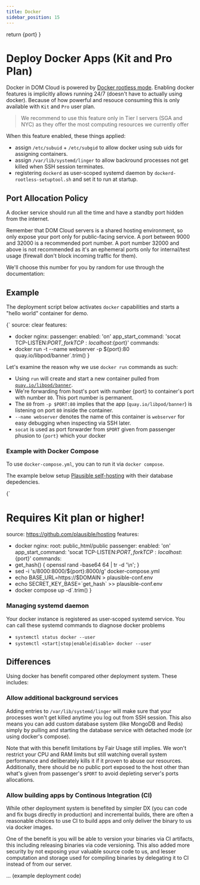 ```yaml
---
title: Docker
sidebar_position: 15
---
```




  return <span>{port}</span>
}

# Deploy Docker Apps (Kit and Pro Plan)

Docker in DOM Cloud is powered by [Docker rootless mode](https://docs.docker.com/engine/security/rootless/). Enabling docker features is implicitly allows running 24/7 (doesn't have to actually using docker). Because of how powerful and resouce consuming this is only available with `Kit` and `Pro` user plan.

> We recommend to use this feature only in Tier I servers (SGA and NYC) as they offer the most computing resources we currently offer

When this feature enabled, these things applied:

+ assign `/etc/subuid` + `/etc/subgid` to allow docker using sub uids for assigning containers.
+ assign `/var/lib/systemd/linger` to allow backround processes not get killed when SSH session terminates.
+ registering `dockerd` as user-scoped systemd daemon by `dockerd-rootless-setuptool.sh` and set it to run at startup.

## Port Allocation Policy

A docker service should run all the time and have a standby port hidden from the internet. 

Remember that DOM Cloud servers is a shared hosting environment, so only expose your port only for public-facing service. A port between 9000 and 32000 is a recommended port number. A port number 32000 and above is not recommended as it's an ephemeral ports only for internal/test usage (firewall don't block incoming traffic for them).

We'll choose this number for you by random for use through the documentation: <code><PortSpan /></code>

## Example

The deployment script below activates `docker` capabilities and starts a "hello world" container for demo.

<CodeBlock language="yaml" title="https://github.com/domcloud/recipes/blob/master/docker.yml">{`
source: clear
features:
  - docker
nginx:
  passenger:
    enabled: 'on'
    app_start_command: 'socat TCP-LISTEN:$PORT,fork TCP:localhost:${port}'
commands:
  - docker run -t --name webserver -p ${port}:80 quay.io/libpod/banner`.trim()
}</CodeBlock>


Let's examine the reason why we use `docker run` commands as such:

- Using `run`  will create and start a new container pulled from [`quay.io/libpod/banner`](https://quay.io/libpod/banner).
- We're forwarding from host's port with number {port} to container's port with number `80`. This port number is permanent.
- The `80` from `-p $PORT:80` implies that the app (`quay.io/libpod/banner`) is listening on port `80` inside the container. 
- `--name webserver` denotes the name of this container is `webserver` for easy debugging when inspecting via SSH later.
- `socat` is used as port forwarder from `$PORT` given from passenger phusion to <code>{port}</code> which your docker 

### Example with Docker Compose

To use `docker-compose.yml`, you can to run it via `docker compose`.

The example below setup [Plausible self-hosting](https://github.com/plausible/hosting) with their database depedencies.

<CodeBlock language="yaml" title="https://github.com/domcloud/recipes/blob/master/boot-plausible.yml">{`
# Requires Kit plan or higher!
source: https://github.com/plausible/hosting
features:
  - docker
nginx:
  root: public_html/public
  passenger:
    enabled: 'on'
    app_start_command: 'socat TCP-LISTEN:$PORT,fork TCP:localhost:${port}'
commands:
  - get_hash() { openssl rand -base64 64 | tr -d '\\n'; }
  - sed -i 's/8000:8000/${port}:8000/g' docker-compose.yml
  - echo BASE_URL=https://$DOMAIN > plausible-conf.env
  - echo SECRET_KEY_BASE=\`get_hash\` >> plausible-conf.env
  - docker compose up -d`.trim()
}</CodeBlock>

### Managing systemd daemon

Your docker instance is registered as user-scoped systemd service. You can call these systemd commands to diagnose docker problems

+ `systemctl status docker --user`
+ `systemctl <start|stop|enable|disable> docker --user`

## Differences

Using docker has benefit compared other deployment system. These includes:

### Allow additional background services

Adding entries to `/var/lib/systemd/linger` will make sure that your processes won't get killed anytime you log out from SSH session. This also means you can add custom database system (like MongoDB and Redis) simply by pulling and starting the database service with detached mode (or using docker's compose).

Note that with this benefit limitations by Fair Usage still implies. We won't restrict your CPU and RAM limits but still watching overall system performance and deliberately kills it if it proven to abuse our resources. Additionally, there should be no public port exposed to the host other than what's given from passenger's `$PORT` to avoid depleting server's ports allocations.

### Allow building apps by Continous Integration (CI)

While other deployment system is benefited by simpler DX (you can code and fix bugs directly in production) and incremental builds, there are often a reasonable choices to use CI to build apps and only deliver the binary to us via docker images.

One of the benefit is you will be able to version your binaries via CI artifacts, this including releasing binaries via code versioning. This also added more security by not exposing your valuable source code to us, and lesser computation and storage used for compiling binaries by delegating it to CI instead of from our server.

... (example deployment code)
